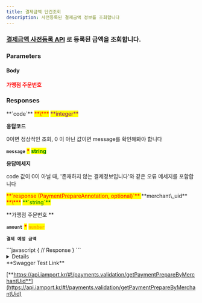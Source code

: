 ```yaml
---
title: 결제금액 단건조회
description: 사전등록된 결제금액 정보를 조회합니다
---
```




### [**결제금액 사전등록 API**](api-5) 로 등록된 금액을 조회합니다.

<Swagger method="get" path="/payments/prepare/{merchant_uid}" baseUrl="https://api.iamport.kr" summary="사전등록 결제금액 정보를 조회합니다">
<SwaggerDescription>

</SwaggerDescription>

### Parameters

#### Body

<SwaggerParameter name="merchant_uid" type="String" required="true">
<mark style="color:red;">

**가맹점 주문번호**

</mark>

</SwaggerParameter>

### Responses

<SwaggerResponse status="200: OK" description="성공">
<Tabs>
<Tab title="PaymentPrepareResponse">
**`code`** <mark style="color:red;">**\***</mark> <mark style="color:purple;">**integer**</mark>

**응답코드**

0이면 정상적인 조회, 0 이 아닌 값이면 message를 확인해봐야 합니다

**`message`** <mark style="color:red;">**\***</mark> <mark style="color:green;">**string**</mark>

**응답메세지**

code 값이 0이 아닐 때, '존재하지 않는 결제정보입니다'와 같은 오류 메세지를 포함합니다

<mark style="color:red;">
  **`response (PaymentPrepareAnnotation, optional)`**
</mark>

</Tab>
</Tabs>

<Tabs>
<Tab title="PaymentPrepareAnnotation">
**merchant\_uid** <mark style="color:red;">**\***</mark> <mark style="color:green;">**`string`**</mark>

**가맹점 주문번호 **

**`amount`** <mark style="color:red;">**\***</mark> <mark style="color:orange;">**`number`**</mark>

**`결제 예정 금액`**

</Tab>
</Tabs>

</SwaggerResponse>

<SwaggerResponse status="401: Unauthorized" description="인증 Token이 전달되지 않았거나 유효하지 않은 경우">
```javascript
{
    // Response
}
```

</SwaggerResponse>

</Swagger>

<Details>
<p slot="summary">Response Model Schema</p>

```
{
  "code": 0,
  "message": "string",
  "response": {
    "merchant_uid": "string",
    "amount": 0
  }
}
```

</Details>

<Hint style="success">
**Swagger Test Link**

[**https://api.iamport.kr/#!/payments.validation/getPaymentPrepareByMerchantUid**](https://api.iamport.kr/#!/payments.validation/getPaymentPrepareByMerchantUid)

</Hint>
